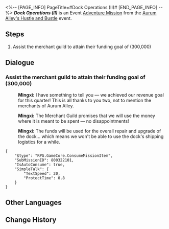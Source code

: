 <%-- [PAGE_INFO]
PageTitle=#Dock Operations (II)#
[END_PAGE_INFO] --%>
{{Stub|Dialogue.}}
{{Mission Infobox
|id            = 8003221
|title         = 
|image         = <!--Mission Dock Operations (II).png-->
|type          = Adventure
|event_name    = Aurum Alley's Hustle and Bustle
|chapter       = Aurum Alley's Hustle and Bustle
|requirements  = [[Adventure Mission]] ''[[Dock Operations (II)]]'' completed
|summary       = <!--official mission summary from Fate's Atlas-->
|characters    = Mingxi; Trailblazer
|startLocation = [[The Xianzhou Luofu]] - [[Aurum Alley]]
|world         = The Xianzhou Luofu
|area          = Aurum Alley
|prev          = 
|next          = Back in Business (III)
|rewards       = Credit*10,000
}}
'''''Dock Operations (II)''''' is an Event [[Adventure Mission]] from the [[Aurum Alley's Hustle and Bustle]] event.

==Steps==
# Assist the merchant guild to attain their funding goal of (300,000)

<!--
==Gameplay Notes==

--><!--
==Trial Character==

-->
==Dialogue==
{{Stub Dialogue}}

===Assist the merchant guild to attain their funding goal of (300,000){{subst:void|<!--800322101-->}}===
{{Mission Description|type=adventure|location=Aurum Alley|Help the merchant guild reach the dock's revenue goal, build up cooperation between the guild and the stores, plan reasonable routes... All these tasks will help revitalize Aurum Alley.<br />The Aurum Alley Merchant Guild accumulates funding through operating the docks. You should prioritize reaching the revenue goal and help the guild overcome their immediate crisis.}}
{{Dialogue Start}}
:{{A|VO side2 jrx mingxi 182.ogg}} '''Mingxi:''' I have something to tell you &mdash; we achieved our revenue goal for this quarter! This is all thanks to you two, not to mention the merchants of Aurum Alley.
:{{A|VO side2 jrx mingxi 183.ogg}} '''Mingxi:''' The Merchant Guild promises that we will use the money where it is meant to be spent &mdash; no disappointments!
:{{A|VO side2 jrx mingxi 184.ogg}} '''Mingxi:''' The funds will be used for the overall repair and upgrade of the dock... which means we won't be able to use the dock's shipping logistics for a while.
<pre>{
	"$type": "RPG.GameCore.ConsumeMissionItem",
	"SubMissionID": 800322101,
	"IsAutoConsume": true,
	"SimpleTalk": {
		"TextSpeed": 20,
		"ProtectTime": 0.8
	}
}</pre>
{{Dialogue End}}

==Other Languages==
{{Other Languages
|en   = Dock Operations (II)
|zhs  = 码头经营•其二
|zht  = 碼頭經營•其二
|ja   = 埠頭経営・その2
|ko   = 부두 경영•2
|es   = Operación en el muelle&nbsp;II
|fr   = Opérations des docks (II)
|ru   = Управление причалом II
|th   = การบริหารท่าเรือ 2
|vi   = Kinh Doanh Bến Cảng 2
|de   = Dockoperationen 2
|id   = Operasi Dermaga 2
|pt   = Operações da Doca (II)
}}

==Change History==
{{Change History|1.3}}

